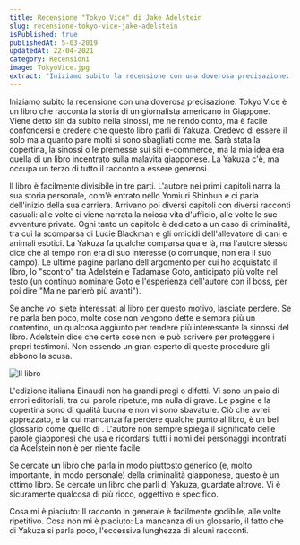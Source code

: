 ```yaml
---
title: Recensione "Tokyo Vice" di Jake Adelstein
slug: recensione-tokyo-vice-jake-adelstein
isPublished: true
publishedAt: 5-03-2019
updatedAt: 22-04-2021
category: Recensioni
image: TokyoVice.jpg
extract: "Iniziamo subito la recensione con una doverosa precisazione: Tokyo Vice è un libro che racconta la storia di un giornalista americano in Giappone. Viene detto sin da subito nella sinossi, me ne rendo conto, ma è facile confondersi e credere che questo libro parli di Yakuza. Credevo di essere il solo ma a quanto pare molti si sono sbagliati come me. Sarà stata la copertina, la sinossi o le premesse sui siti e-commerce, ma la mia idea era quella di un libro incentrato sulla malavita giapponese. La Yakuza c'è, ma occupa un terzo di tutto il racconto a essere generosi."
---
```


<Book slug="tokyo-vice" />

Iniziamo subito la recensione con una doverosa precisazione: Tokyo Vice è un libro che racconta la storia di un giornalista americano in Giappone. Viene detto sin da subito nella sinossi, me ne rendo conto, ma è facile confondersi e credere che questo libro parli di Yakuza. Credevo di essere il solo ma a quanto pare molti si sono sbagliati come me. Sarà stata la copertina, la sinossi o le premesse sui siti e-commerce, ma la mia idea era quella di un libro incentrato sulla malavita giapponese. La Yakuza c'è, ma occupa un terzo di tutto il racconto a essere generosi.

Il libro è facilmente divisibile in tre parti.
L'autore nei primi capitoli narra la sua storia personale, com'è entrato nello Yomiuri Shinbun e ci parla dell'inizio della sua carriera.
Arrivano poi diversi capitoli con diversi racconti casuali: alle volte ci viene narrata la noiosa vita d'ufficio, alle volte le sue avventure private. Ogni tanto un capitolo è dedicato a un caso di criminalità, tra cui la scomparsa di Lucie Blackman e gli omicidi dell'allevatore di cani e animali esotici. La Yakuza fa qualche comparsa qua e là, ma l'autore stesso dice che al tempo non era di suo interesse (o comunque, non era il suo campo).
Le ultime pagine parlano dell'argomento per cui ho acquistato il libro, lo "scontro" tra Adelstein e Tadamase Goto, anticipato più volte nel testo (un continuo nominare Goto e l'esperienza dell'autore con il boss, per poi dire "Ma ne parlerò più avanti").

Se anche voi siete interessati al libro per questo motivo, lasciate perdere. Se ne parla ben poco, molte cose non vengono dette e sembra più un contentino, un qualcosa aggiunto per rendere più interessante la sinossi del libro.
Adelstein dice che certe cose non le può scrivere per proteggere i propri testimoni. Non essendo un gran esperto di queste procedure gli abbono la scusa.

<Image url="books/TokyoVice2.jpg" alt="Il libro" layout="intrinsic" width={500} height={360} center={true}/>

L'edizione italiana Einaudi non ha grandi pregi o difetti. Vi sono un paio di errori editoriali, tra cui parole ripetute, ma nulla di grave. Le pagine e la copertina sono di qualità buona e non vi sono sbavature. Ciò che avrei apprezzato, e la cui mancanza fa perdere qualche punto al libro, è un bel glossario come quello di <InternalLink postSlug="recensione-kitchen-banana-yoshimoto" text="Kitchen di Banana Yoshimoto"/>. L'autore non sempre spiega il significato delle parole giapponesi che usa e ricordarsi tutti i nomi dei personaggi incontrati da Adelstein non è per niente facile.

Se cercate un libro che parla in modo piuttosto generico (e, molto importante, in modo personale) della criminalità giapponese, questo è un ottimo libro. Se cercate un libro che parli di Yakuza, guardate altrove. Vi è sicuramente qualcosa di più ricco, oggettivo e specifico.


Cosa mi è piaciuto: Il racconto in generale è facilmente godibile, alle volte ripetitivo.
Cosa non mi è piaciuto: La mancanza di un glossario, il fatto che di Yakuza si parla poco, l'eccessiva lunghezza di alcuni racconti.